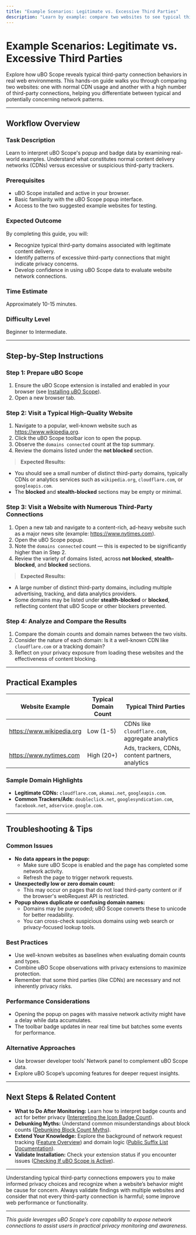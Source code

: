 ```yaml
---
title: "Example Scenarios: Legitimate vs. Excessive Third Parties"
description: "Learn by example: compare two websites to see typical third-party connection patterns. This hands-on guide helps you recognize normal CDNs vs. potentially concerning trackers, using data presented by uBO Scope."
---
```


# Example Scenarios: Legitimate vs. Excessive Third Parties

Explore how uBO Scope reveals typical third-party connection behaviors in real web environments. This hands-on guide walks you through comparing two websites: one with normal CDN usage and another with a high number of third-party connections, helping you differentiate between typical and potentially concerning network patterns.

---

## Workflow Overview

### Task Description
Learn to interpret uBO Scope's popup and badge data by examining real-world examples. Understand what constitutes normal content delivery networks (CDNs) versus excessive or suspicious third-party trackers.

### Prerequisites
- uBO Scope installed and active in your browser.
- Basic familiarity with the uBO Scope popup interface.
- Access to the two suggested example websites for testing.

### Expected Outcome
By completing this guide, you will:
- Recognize typical third-party domains associated with legitimate content delivery.
- Identify patterns of excessive third-party connections that might indicate privacy concerns.
- Develop confidence in using uBO Scope data to evaluate website network connections.

### Time Estimate
Approximately 10-15 minutes.

### Difficulty Level
Beginner to Intermediate.

---

## Step-by-Step Instructions

### Step 1: Prepare uBO Scope
1. Ensure the uBO Scope extension is installed and enabled in your browser (see [Installing uBO Scope](https://docs.example.com/guides/getting-started/installing-extension)).
2. Open a new browser tab.

### Step 2: Visit a Typical High-Quality Website
1. Navigate to a popular, well-known website such as https://www.wikipedia.org.
2. Click the uBO Scope toolbar icon to open the popup.
3. Observe the `domains connected` count at the top summary.
4. Review the domains listed under the **not blocked** section.

> **Expected Results:**
- You should see a small number of distinct third-party domains, typically CDNs or analytics services such as `wikipedia.org`, `cloudflare.com`, or `googleapis.com`.
- The **blocked** and **stealth-blocked** sections may be empty or minimal.

### Step 3: Visit a Website with Numerous Third-Party Connections
1. Open a new tab and navigate to a content-rich, ad-heavy website such as a major news site (example: https://www.nytimes.com).
2. Open the uBO Scope popup.
3. Note the `domains connected` count — this is expected to be significantly higher than in Step 2.
4. Review the variety of domains listed, across **not blocked**, **stealth-blocked**, and **blocked** sections.

> **Expected Results:**
- A large number of distinct third-party domains, including multiple advertising, tracking, and data analytics providers.
- Some domains may be listed under **stealth-blocked** or **blocked**, reflecting content that uBO Scope or other blockers prevented.

### Step 4: Analyze and Compare the Results
1. Compare the domain counts and domain names between the two visits.
2. Consider the nature of each domain: Is it a well-known CDN like `cloudflare.com` or a tracking domain?
3. Reflect on your privacy exposure from loading these websites and the effectiveness of content blocking.

---

## Practical Examples

| Website Example            | Typical Domain Count | Typical Third Parties                                  |
|---------------------------|---------------------|-------------------------------------------------------|
| https://www.wikipedia.org | Low (1-5)           | CDNs like `cloudflare.com`, aggregate analytics        |
| https://www.nytimes.com   | High (20+)          | Ads, trackers, CDNs, content partners, analytics      |

### Sample Domain Highlights
- **Legitimate CDNs:** `cloudflare.com`, `akamai.net`, `googleapis.com`.
- **Common Trackers/Ads:** `doubleclick.net`, `googlesyndication.com`, `facebook.net`, `adservice.google.com`.

---

## Troubleshooting & Tips

### Common Issues
- **No data appears in the popup:**
  - Make sure uBO Scope is enabled and the page has completed some network activity.
  - Refresh the page to trigger network requests.
- **Unexpectedly low or zero domain count:**
  - This may occur on pages that do not load third-party content or if the browser's webRequest API is restricted.
- **Popup shows duplicate or confusing domain names:**
  - Domains may be punycoded; uBO Scope converts these to unicode for better readability.
  - You can cross-check suspicious domains using web search or privacy-focused lookup tools.

### Best Practices
- Use well-known websites as baselines when evaluating domain counts and types.
- Combine uBO Scope observations with privacy extensions to maximize protection.
- Remember that some third parties (like CDNs) are necessary and not inherently privacy risks.

### Performance Considerations
- Opening the popup on pages with massive network activity might have a delay while data accumulates.
- The toolbar badge updates in near real time but batches some events for performance.

### Alternative Approaches
- Use browser developer tools’ Network panel to complement uBO Scope data.
- Explore uBO Scope’s upcoming features for deeper request insights.

---

## Next Steps & Related Content

- **What to Do After Monitoring:** Learn how to interpret badge counts and act for better privacy ([Interpreting the Icon Badge Count](https://docs.example.com/guides/core-usage/interpreting-badge-count)).
- **Debunking Myths:** Understand common misunderstandings about block counts ([Debunking Block Count Myths](https://docs.example.com/guides/advanced-insights/debunking-common-myths)).
- **Extend Your Knowledge:** Explore the background of network request tracking ([Feature Overview](https://docs.example.com/overview/how-it-works-architecture/feature-overview)) and domain logic ([Public Suffix List Documentation](https://publicsuffix.org/)).
- **Validate Installation:** Check your extension status if you encounter issues ([Checking If uBO Scope is Active](https://docs.example.com/guides/getting-started/checking-extension-status)).

---

<Tip>
Understanding typical third-party connections empowers you to make informed privacy choices and recognize when a website’s behavior might be cause for concern.
</Tip>

<Note>
Always validate findings with multiple websites and consider that not every third-party connection is harmful; some improve web performance or functionality.
</Note>

---

*This guide leverages uBO Scope’s core capability to expose network connections to assist users in practical privacy monitoring and awareness.*

